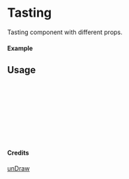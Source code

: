 
<Meta of={Tasting} title="unDraw/Tasting" />

# Tasting

Tasting component with different props.

#### Example

<Canvas of={Tasting.Primary} />

## Usage

```ts
import { Tasting } from "yadl-ui";

const Example = () => {
  return (
      <Tasting />
  );
};

export default Example;
```

#### Credits
[unDraw](https://undraw.co/illustrations)
